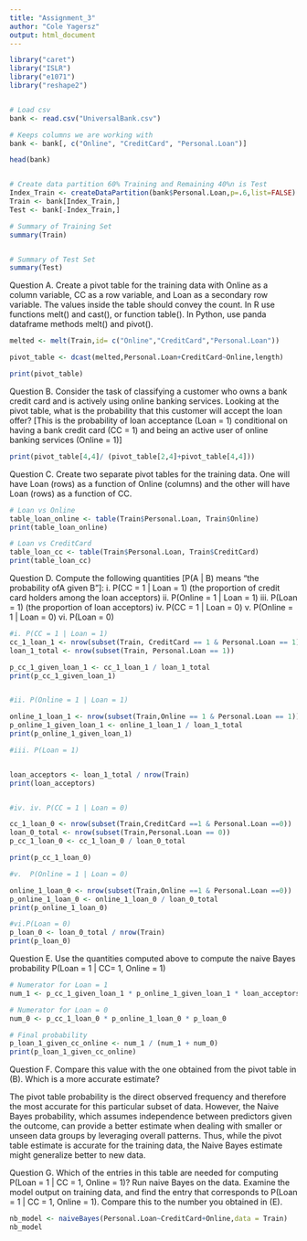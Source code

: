 ```yaml
---
title: "Assignment_3"
author: "Cole Yagersz"
output: html_document
---
```


```r
library("caret")
library("ISLR")
library("e1071")
library("reshape2")


# Load csv
bank <- read.csv("UniversalBank.csv") 

# Keeps columns we are working with
bank <- bank[, c("Online", "CreditCard", "Personal.Loan")]

head(bank)


# Create data partition 60% Training and Remaining 40%n is Test
Index_Train <- createDataPartition(bank$Personal.Loan,p=.6,list=FALSE)
Train <- bank[Index_Train,]
Test <- bank[-Index_Train,]

# Summary of Training Set
summary(Train)


# Summary of Test Set
summary(Test)

```

Question A.
Create a pivot table for the training data with Online as a column variable, CC as a row
variable, and Loan as a secondary row variable. The values inside the table should convey
the count. In R use functions melt() and cast(), or function table(). In Python, use panda
dataframe methods melt() and pivot().

```r

melted <- melt(Train,id= c("Online","CreditCard","Personal.Loan"))

pivot_table <- dcast(melted,Personal.Loan+CreditCard~Online,length)

print(pivot_table)

```

Question B.
Consider the task of classifying a customer who owns a bank credit card and is actively using
online banking services. Looking at the pivot table, what is the probability that this customer will accept the loan offer? [This is the probability of loan acceptance (Loan = 1) conditional on having a bank credit card (CC = 1) and being an active user of online banking services (Online = 1)]

```r

print(pivot_table[4,4]/ (pivot_table[2,4]+pivot_table[4,4]))

```

Question C.
Create two separate pivot tables for the training data. One will have Loan (rows) as a
function of Online (columns) and the other will have Loan (rows) as a function of CC.

```r


# Loan vs Online
table_loan_online <- table(Train$Personal.Loan, Train$Online)
print(table_loan_online)

# Loan vs CreditCard
table_loan_cc <- table(Train$Personal.Loan, Train$CreditCard)
print(table_loan_cc)


```

Question D.
Compute the following quantities [P(A | B) means “the probability ofA given B”]:
i. P(CC = 1 | Loan = 1) (the proportion of credit card holders among the loan acceptors)
ii. P(Online = 1 | Loan = 1)
iii. P(Loan = 1) (the proportion of loan acceptors)
iv. P(CC = 1 | Loan = 0)
v. P(Online = 1 | Loan = 0)
vi. P(Loan = 0)
```r
#i. P(CC = 1 | Loan = 1)
cc_1_loan_1 <- nrow(subset(Train, CreditCard == 1 & Personal.Loan == 1))
loan_1_total <- nrow(subset(Train, Personal.Loan == 1))

p_cc_1_given_loan_1 <- cc_1_loan_1 / loan_1_total
print(p_cc_1_given_loan_1)


#ii. P(Online = 1 | Loan = 1)

online_1_loan_1 <- nrow(subset(Train,Online == 1 & Personal.Loan == 1))
p_online_1_given_loan_1 <- online_1_loan_1 / loan_1_total
print(p_online_1_given_loan_1)

#iii. P(Loan = 1)


loan_acceptors <- loan_1_total / nrow(Train)
print(loan_acceptors)


#iv. iv. P(CC = 1 | Loan = 0)

cc_1_loan_0 <- nrow(subset(Train,CreditCard ==1 & Personal.Loan ==0))
loan_0_total <- nrow(subset(Train,Personal.Loan == 0))
p_cc_1_loan_0 <- cc_1_loan_0 / loan_0_total

print(p_cc_1_loan_0)

#v.  P(Online = 1 | Loan = 0)

online_1_loan_0 <- nrow(subset(Train,Online ==1 & Personal.Loan ==0))
p_online_1_loan_0 <- online_1_loan_0 / loan_0_total
print(p_online_1_loan_0)

#vi.P(Loan = 0)
p_loan_0 <- loan_0_total / nrow(Train)
print(p_loan_0)
```

Question E. 
Use the quantities computed above to compute the naive Bayes probability P(Loan = 1 | CC= 1, Online = 1)
```r
# Numerator for Loan = 1
num_1 <- p_cc_1_given_loan_1 * p_online_1_given_loan_1 * loan_acceptors

# Numerator for Loan = 0
num_0 <- p_cc_1_loan_0 * p_online_1_loan_0 * p_loan_0

# Final probability
p_loan_1_given_cc_online <- num_1 / (num_1 + num_0)
print(p_loan_1_given_cc_online)


```
Question F.
Compare this value with the one obtained from the pivot table in (B). Which is a more
accurate estimate?
  
  The pivot table probability is the direct observed frequency and therefore the most accurate for this particular subset of data. However, the Naive Bayes probability, which assumes independence between predictors given the outcome, can provide a better estimate when dealing with smaller or unseen data groups by leveraging overall patterns. Thus, while the pivot table estimate is accurate for the training data, the Naive Bayes estimate might generalize better to new data.
  
Question G.
Which of the entries in this table are needed for computing P(Loan = 1 | CC = 1, Online = 1)? Run naive Bayes on the data. Examine the model output on training data, and find the entry that corresponds to P(Loan = 1 | CC = 1, Online = 1). Compare this to the number you
obtained in (E).

```r
nb_model <- naiveBayes(Personal.Loan~CreditCard+Online,data = Train)
nb_model
```
